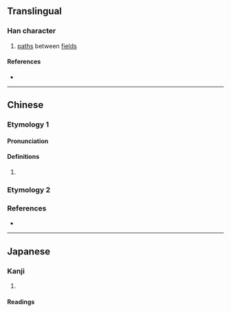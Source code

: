 {{character info}}
==Translingual==

===Han character===
{{Han char|rn=32|rad=土|as=02|sn=5|four=41120|canj=GMN|ids=⿰土丁}}

# [[path]]s between [[field]]s

====References====
* {{Han ref|kx=0223.040|dkj=04872|dj=0455.040|hdz=10417.060|uh=5722|ud=22306|bh=C96E|bd=51566}}

----

==Chinese==

===Etymology 1===
{{zh-forms|alt=䵺}}

====Pronunciation====
{{zh-pron
|m=tǐng
|c=ting5
|mc=y
|oc=y
|cat=
}}

====Definitions====
{{zh-hanzi}}

# {{rfdef|zh}}

===Etymology 2===
{{zh-see|町|v}}

===References===
* {{R:twedu|C01602}}

----

==Japanese==

===Kanji===
{{ja-kanji|grade=|rs=土02}}

# {{rfdef|ja|sort=土02}}

====Readings====
{{ja-readings
|goon=ちょう<ちやう
|kanon=てい
|kanyoon=てん
|kun=たい-らか}}
